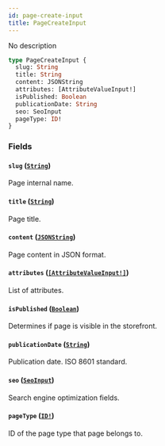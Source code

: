```yaml
---
id: page-create-input
title: PageCreateInput
---
```


No description

```graphql
type PageCreateInput {
  slug: String
  title: String
  content: JSONString
  attributes: [AttributeValueInput!]
  isPublished: Boolean
  publicationDate: String
  seo: SeoInput
  pageType: ID!
}
```

### Fields

#### `slug` ([`String`](../../../developer/api-reference/scalars/string))

Page internal name.

#### `title` ([`String`](../../../developer/api-reference/scalars/string))

Page title.

#### `content` ([`JSONString`](../../../developer/api-reference/scalars/json-string))

Page content in JSON format.

#### `attributes` ([`[AttributeValueInput!]`](../../../developer/api-reference/inputs/attribute-value-input))

List of attributes.

#### `isPublished` ([`Boolean`](../../../developer/api-reference/scalars/boolean))

Determines if page is visible in the storefront.

#### `publicationDate` ([`String`](../../../developer/api-reference/scalars/string))

Publication date. ISO 8601 standard.

#### `seo` ([`SeoInput`](../../../developer/api-reference/inputs/seo-input))

Search engine optimization fields.

#### `pageType` ([`ID!`](../../../developer/api-reference/scalars/id))

ID of the page type that page belongs to.
